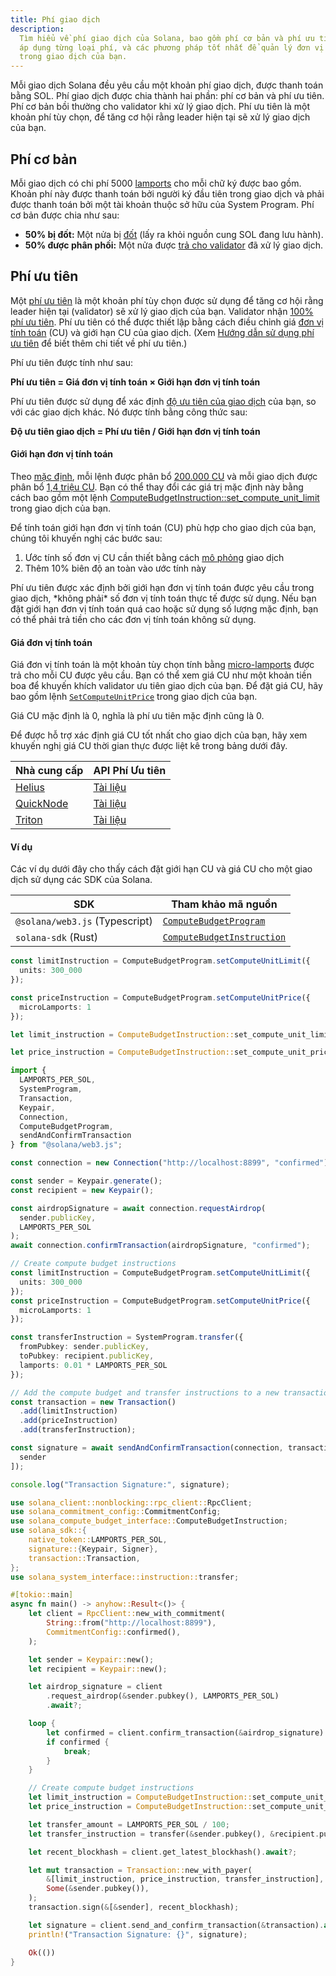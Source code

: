 ```yaml
---
title: Phí giao dịch
description:
  Tìm hiểu về phí giao dịch của Solana, bao gồm phí cơ bản và phí ưu tiên, cách
  áp dụng từng loại phí, và các phương pháp tốt nhất để quản lý đơn vị tính toán
  trong giao dịch của bạn.
---
```


Mỗi giao dịch Solana đều yêu cầu một khoản phí giao dịch, được thanh toán bằng
SOL. Phí giao dịch được chia thành hai phần: phí cơ bản và phí ưu tiên. Phí cơ
bản bồi thường cho validator khi xử lý giao dịch. Phí ưu tiên là một khoản phí
tùy chọn, để tăng cơ hội rằng leader hiện tại sẽ xử lý giao dịch của bạn.

## Phí cơ bản

Mỗi giao dịch có chi phí 5000 [lamports](/docs/references/terminology#lamport)
cho mỗi chữ ký được bao gồm. Khoản phí này được thanh toán bởi người ký đầu tiên
trong giao dịch và phải được thanh toán bởi một tài khoản thuộc sở hữu của
System Program. Phí cơ bản được chia như sau:

- **50% bị đốt:** Một nửa bị
  [đốt](https://github.com/anza-xyz/agave/blob/v2.1.13/sdk/fee-calculator/src/lib.rs#L70)
  (lấy ra khỏi nguồn cung SOL đang lưu hành).
- **50% được phân phối:** Một nửa được
  [trả cho validator](https://github.com/anza-xyz/agave/blob/e621336acad4f5d6e5b860eaa1b074b01c99253c/runtime/src/bank/fee_distribution.rs#L58-L62)
  đã xử lý giao dịch.

## Phí ưu tiên

Một
[phí ưu tiên](https://github.com/anza-xyz/agave/blob/v2.2.14/compute-budget/src/compute_budget_limits.rs#L47-L48)
là một khoản phí tùy chọn được sử dụng để tăng cơ hội rằng leader hiện tại
(validator) sẽ xử lý giao dịch của bạn. Validator nhận
[100% phí ưu tiên](https://github.com/solana-foundation/solana-improvement-documents/blob/main/proposals/0096-reward-collected-priority-fee-in-entirety.md).
Phí ưu tiên có thể được thiết lập bằng cách điều chỉnh giá
[đơn vị tính toán](/docs/references/terminology#compute-units) (CU) và giới hạn
CU của giao dịch. (Xem
[Hướng dẫn sử dụng phí ưu tiên](/developers/guides/advanced/how-to-use-priority-fees)
để biết thêm chi tiết về phí ưu tiên.)

Phí ưu tiên được tính như sau:

**Phí ưu tiên = Giá đơn vị tính toán × Giới hạn đơn vị tính toán**

Phí ưu tiên được sử dụng để xác định
[độ ưu tiên của giao dịch](https://github.com/anza-xyz/agave/blob/v2.2.14/core/src/banking_stage/transaction_scheduler/receive_and_buffer.rs#L646)
của bạn, so với các giao dịch khác. Nó được tính bằng công thức sau:

**Độ ưu tiên giao dịch = Phí ưu tiên / Giới hạn đơn vị tính toán**

#### Giới hạn đơn vị tính toán

Theo
[mặc định](https://github.com/anza-xyz/agave/blob/v2.1.13/compute-budget/src/compute_budget.rs#L149-L197),
mỗi lệnh được phân bổ
[200.000 CU](https://github.com/anza-xyz/agave/blob/v2.1.13/compute-budget/src/compute_budget_limits.rs#L10)
và mỗi giao dịch được phân bổ
[1,4 triệu CU](https://github.com/anza-xyz/agave/blob/v2.1.13/compute-budget/src/compute_budget_limits.rs#L14).
Bạn có thể thay đổi các giá trị mặc định này bằng cách bao gồm một lệnh
[ComputeBudgetInstruction::set_compute_unit_limit](https://github.com/anza-xyz/agave/blob/v2.1.13/sdk/src/compute_budget.rs#L42-L44)
trong giao dịch của bạn.

Để tính toán giới hạn đơn vị tính toán (CU) phù hợp cho giao dịch của bạn, chúng
tôi khuyến nghị các bước sau:

1. Ước tính số đơn vị CU cần thiết bằng cách
   [mô phỏng](/developers/guides/advanced/how-to-request-optimal-compute) giao
   dịch
2. Thêm 10% biên độ an toàn vào ước tính này

<Callout type="warn">
  Phí ưu tiên được xác định bởi giới hạn đơn vị tính toán được yêu cầu trong
  giao dịch, *không phải* số đơn vị tính toán thực tế được sử dụng. Nếu bạn đặt
  giới hạn đơn vị tính toán quá cao hoặc sử dụng số lượng mặc định, bạn có thể
  phải trả tiền cho các đơn vị tính toán không sử dụng.
</Callout>

#### Giá đơn vị tính toán

Giá đơn vị tính toán là một khoản tùy chọn tính bằng
[micro-lamports](/docs/references/terminology#micro-lamports) được trả cho mỗi
CU được yêu cầu. Bạn có thể xem giá CU như một khoản tiền boa để khuyến khích
validator ưu tiên giao dịch của bạn. Để đặt giá CU, hãy bao gồm lệnh
[`SetComputeUnitPrice`](https://github.com/anza-xyz/agave/blob/v2.1.13/sdk/src/compute_budget.rs#L48-L50)
trong giao dịch của bạn.

<Callout>
  Giá CU mặc định là 0, nghĩa là phí ưu tiên mặc định cũng là 0.
</Callout>

Để được hỗ trợ xác định giá CU tốt nhất cho giao dịch của bạn, hãy xem khuyến
nghị giá CU thời gian thực được liệt kê trong bảng dưới đây.

| Nhà cung cấp                            | API Phí Ưu tiên                                                              |
| --------------------------------------- | ---------------------------------------------------------------------------- |
| [Helius](https://www.helius.dev/)       | [Tài liệu](https://docs.helius.dev/solana-apis/priority-fee-api)             |
| [QuickNode](https://www.quicknode.com/) | [Tài liệu](https://marketplace.quicknode.com/add-on/solana-priority-fee)     |
| [Triton](https://triton.one/)           | [Tài liệu](https://docs.triton.one/chains/solana/improved-priority-fees-api) |

#### Ví dụ

Các ví dụ dưới đây cho thấy cách đặt giới hạn CU và giá CU cho một giao dịch sử
dụng các SDK của Solana.

| SDK                            | Tham khảo mã nguồn                                                                                                             |
| ------------------------------ | ------------------------------------------------------------------------------------------------------------------------------ |
| `@solana/web3.js` (Typescript) | [`ComputeBudgetProgram`](https://github.com/solana-foundation/solana-web3.js/blob/v1.98.0/src/programs/compute-budget.ts#L218) |
| `solana-sdk` (Rust)            | [`ComputeBudgetInstruction`](https://github.com/anza-xyz/agave/blob/v2.1.13/sdk/src/compute_budget.rs#L17-L31)                 |

<CodeTabs storage="compute-budget">

```ts !! title="Typescript"
const limitInstruction = ComputeBudgetProgram.setComputeUnitLimit({
  units: 300_000
});

const priceInstruction = ComputeBudgetProgram.setComputeUnitPrice({
  microLamports: 1
});
```

```rust !! title="Rust"
let limit_instruction = ComputeBudgetInstruction::set_compute_unit_limit(300_000);

let price_instruction = ComputeBudgetInstruction::set_compute_unit_price(1);
```

</CodeTabs>

<CodeTabs storage="compute-budget" flags="r">

```ts !! title="Typescript"
import {
  LAMPORTS_PER_SOL,
  SystemProgram,
  Transaction,
  Keypair,
  Connection,
  ComputeBudgetProgram,
  sendAndConfirmTransaction
} from "@solana/web3.js";

const connection = new Connection("http://localhost:8899", "confirmed");

const sender = Keypair.generate();
const recipient = new Keypair();

const airdropSignature = await connection.requestAirdrop(
  sender.publicKey,
  LAMPORTS_PER_SOL
);
await connection.confirmTransaction(airdropSignature, "confirmed");

// Create compute budget instructions
const limitInstruction = ComputeBudgetProgram.setComputeUnitLimit({
  units: 300_000
});
const priceInstruction = ComputeBudgetProgram.setComputeUnitPrice({
  microLamports: 1
});

const transferInstruction = SystemProgram.transfer({
  fromPubkey: sender.publicKey,
  toPubkey: recipient.publicKey,
  lamports: 0.01 * LAMPORTS_PER_SOL
});

// Add the compute budget and transfer instructions to a new transaction
const transaction = new Transaction()
  .add(limitInstruction)
  .add(priceInstruction)
  .add(transferInstruction);

const signature = await sendAndConfirmTransaction(connection, transaction, [
  sender
]);

console.log("Transaction Signature:", signature);
```

```rust !! title="Rust"
use solana_client::nonblocking::rpc_client::RpcClient;
use solana_commitment_config::CommitmentConfig;
use solana_compute_budget_interface::ComputeBudgetInstruction;
use solana_sdk::{
    native_token::LAMPORTS_PER_SOL,
    signature::{Keypair, Signer},
    transaction::Transaction,
};
use solana_system_interface::instruction::transfer;

#[tokio::main]
async fn main() -> anyhow::Result<()> {
    let client = RpcClient::new_with_commitment(
        String::from("http://localhost:8899"),
        CommitmentConfig::confirmed(),
    );

    let sender = Keypair::new();
    let recipient = Keypair::new();

    let airdrop_signature = client
        .request_airdrop(&sender.pubkey(), LAMPORTS_PER_SOL)
        .await?;

    loop {
        let confirmed = client.confirm_transaction(&airdrop_signature).await?;
        if confirmed {
            break;
        }
    }

    // Create compute budget instructions
    let limit_instruction = ComputeBudgetInstruction::set_compute_unit_limit(300_000);
    let price_instruction = ComputeBudgetInstruction::set_compute_unit_price(1);

    let transfer_amount = LAMPORTS_PER_SOL / 100;
    let transfer_instruction = transfer(&sender.pubkey(), &recipient.pubkey(), transfer_amount);

    let recent_blockhash = client.get_latest_blockhash().await?;

    let mut transaction = Transaction::new_with_payer(
        &[limit_instruction, price_instruction, transfer_instruction],
        Some(&sender.pubkey()),
    );
    transaction.sign(&[&sender], recent_blockhash);

    let signature = client.send_and_confirm_transaction(&transaction).await?;
    println!("Transaction Signature: {}", signature);

    Ok(())
}
```

</CodeTabs>
